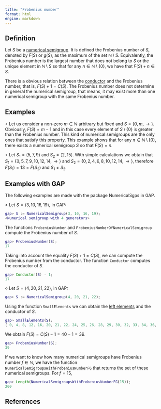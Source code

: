 ```yaml
---
title: "Frobenius number"
format: html
engine: markdown
---
```


## Definition

Let $S$ be a [numerical semigroup](Numerical-semigroup.qmd). It is defined the Frobenius number of $S$, denoted by $F(S)$ or $g(S)$, as the maximum of the set $\mathbb{N} \setminus S$. Equivalently, the Frobenius number is the largest number that does not belong to $S$ or the unique element in $\mathbb{N} \setminus S$ so that for any $n \in \mathbb{N} \setminus \{0\}$, we have that $F(S) + n \in S$.

There is a obvious relation between the [conductor](Conductor.qmd) and the Frobenius number, that is, $F(S) + 1 = C(S)$. The Frobenius number does not determine in general the numerical semigroup, that means, it may exist more than one numerical semigroup with the same Frobenius number.

## Examples

$\circ$ Let us consider a non-zero $m \in \mathbb{N}$ arbitrary but fixed and $S = \{0, m, \rightarrow\}$. Obviously, $F(S) = m-1$ and in this case every element of $S \setminus \{0\}$ is greater than the Frobenius number. This kind of numerical semigroups are the only ones that satisfy this property. This example shows that for any $n \in \mathbb{N} \setminus \{0\}$, there exists a numerical semigroup $S$ so that $F(S) = n$.

$\circ$ Let $S_1 = \langle 5, 7, 9 \rangle$ and $S_2 = \langle 2, 15 \rangle$. With simple calculations we obtain that $S_1 = \{0, 5, 7, 9, 10, 12, 14, \rightarrow \}$ and $S_2 = \{0, 2,4,6,8,10,12,14, \rightarrow\}$, therefore $F(S_1) = 13 = F(S_2)$ and $S_1 \ne S_2$.

## Examples with GAP

The following examples are made with the package NumericalSgps in GAP.

$\diamond$ Let $S = \langle 3, 10, 16, 19 \rangle$, in GAP:

``` gap
gap> S := NumericalSemigroup(3, 10, 16, 19);
<Numerical semigroup with 4 generators>
```

The functions `FrobeniusNumber` and `FrobeniusNumberOfNumericalSemigroup` compute the Frobenius number of $S$.

``` gap
gap> FrobeniusNumber(S);
17
```

Taking into account the equality $F(S) + 1 = C(S)$, we can compute the Frobenius number from the conductor. The function `Conductor` computes the conductor of $S$.

``` gap
gap> Conductor(S) - 1;
17
```

$\diamond$ Let $S = \langle 4, 20, 21, 22 \rangle$, in GAP:

``` gap
gap> S := NumericalSemigroup(4, 20, 21, 22);
```

Using the function `SmallElements` we can obtain the [left elements](Left-elements.qmd) and the conductor of $S$.

``` gap
gap> SmallElements(S);
[ 0, 4, 8, 12, 16, 20, 21, 22, 24, 25, 26, 28, 29, 30, 32, 33, 34, 36, 37, 38, 40 ]
```

We obtain $F(S) = C(S) - 1 = 40 - 1 = 39$.

``` gap
gap> FrobeniusNumber(S);
39
```

If we want to know how many numerical semigroups have Frobenius number $f \in \mathbb{N}$, we have the function `NumericalSemigroupsWithFrobeniusNumberFG` that returns the set of these numerical semigroups. For $f = 15$,

``` gap
gap> Length(NumericalSemigroupsWithFrobeniusNumberFG(15));
200
```

## References
